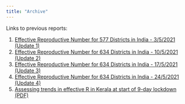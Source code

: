 ```yaml
---
title: "Archive"
---
```


Links to previous reports:

1. [Effective Reproductive Number for 577 Districts in India - 3/5/2021 (Update 1)](https://bit.ly/Rtv10305)
2. [Effective Reproductive Number for 634 Districts in India - 10/5/2021 (Update 2)](http://bit.ly/Rtv21005)
3. [Effective Reproductive Number for 634 Districts in India - 17/5/2021 (Update 3)](http://bit.ly/Rtv31705_r1)
4. [Effective Reproductive Number for 634 Districts in India - 24/5/2021 (Update 4)](http://bit.ly/Rtv42405)
5. [Assessing trends in effective R in Kerala at start of 9-day lockdown (PDF)](https://bit.ly/KLplotPDF0)